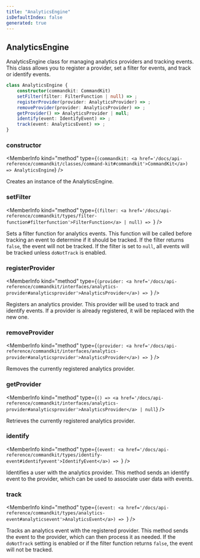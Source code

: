 ```yaml
---
title: "AnalyticsEngine"
isDefaultIndex: false
generated: true
---
```



<!-- This file was generated from the CommandKit source. Do not modify. Instead, re-run the "docgen" script -->


## AnalyticsEngine

<GenerationInfo sourceFile="packages/commandkit/src/analytics/analytics-engine.ts" sourceLine="25" packageName="commandkit" />

AnalyticsEngine class for managing analytics providers and tracking events.
This class allows you to register a provider, set a filter for events, and track or identify events.

```ts title="Signature"
class AnalyticsEngine {
    constructor(commandkit: CommandKit)
    setFilter(filter: FilterFunction | null) => ;
    registerProvider(provider: AnalyticsProvider) => ;
    removeProvider(provider: AnalyticsProvider) => ;
    getProvider() => AnalyticsProvider | null;
    identify(event: IdentifyEvent) => ;
    track(event: AnalyticsEvent) => ;
}
```

<div className="members-wrapper">

### constructor

<MemberInfo kind="method" type={`(commandkit: <a href='/docs/api-reference/commandkit/classes/command-kit#commandkit'>CommandKit</a>) => AnalyticsEngine`}   />

Creates an instance of the AnalyticsEngine.
### setFilter

<MemberInfo kind="method" type={`(filter: <a href='/docs/api-reference/commandkit/types/filter-function#filterfunction'>FilterFunction</a> | null) => `}   />

Sets a filter function for analytics events.
This function will be called before tracking an event to determine if it should be tracked.
If the filter returns `false`, the event will not be tracked.
If the filter is set to `null`, all events will be tracked unless `doNotTrack` is enabled.
### registerProvider

<MemberInfo kind="method" type={`(provider: <a href='/docs/api-reference/commandkit/interfaces/analytics-provider#analyticsprovider'>AnalyticsProvider</a>) => `}   />

Registers an analytics provider.
This provider will be used to track and identify events.
If a provider is already registered, it will be replaced with the new one.
### removeProvider

<MemberInfo kind="method" type={`(provider: <a href='/docs/api-reference/commandkit/interfaces/analytics-provider#analyticsprovider'>AnalyticsProvider</a>) => `}   />

Removes the currently registered analytics provider.
### getProvider

<MemberInfo kind="method" type={`() => <a href='/docs/api-reference/commandkit/interfaces/analytics-provider#analyticsprovider'>AnalyticsProvider</a> | null`}   />

Retrieves the currently registered analytics provider.
### identify

<MemberInfo kind="method" type={`(event: <a href='/docs/api-reference/commandkit/types/identify-event#identifyevent'>IdentifyEvent</a>) => `}   />

Identifies a user with the analytics provider.
This method sends an identify event to the provider, which can be used to associate user data with events.
### track

<MemberInfo kind="method" type={`(event: <a href='/docs/api-reference/commandkit/types/analytics-event#analyticsevent'>AnalyticsEvent</a>) => `}   />

Tracks an analytics event with the registered provider.
This method sends the event to the provider, which can then process it as needed.
If the `doNotTrack` setting is enabled or if the filter function returns `false`, the event will not be tracked.


</div>
